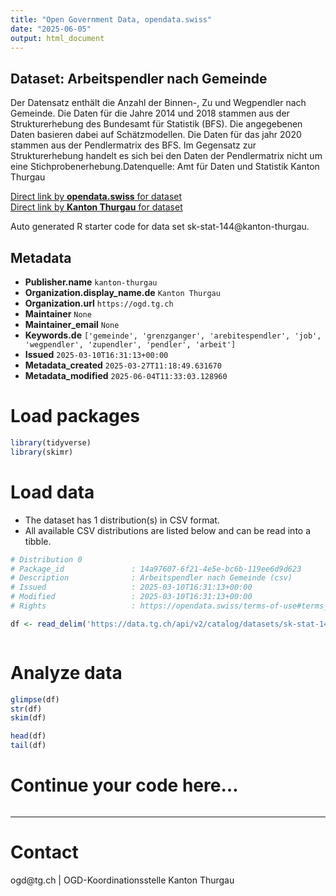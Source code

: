 ```yaml
---
title: "Open Government Data, opendata.swiss"
date: "2025-06-05"
output: html_document
---
```


## Dataset: Arbeitspendler nach Gemeinde

Der Datensatz enthält die Anzahl der Binnen-, Zu und Wegpendler nach Gemeinde. Die Daten für die Jahre 2014 und 2018 stammen aus der Strukturerhebung des Bundesamt für Statistik (BFS). Die angegebenen Daten basieren dabei auf Schätzmodellen. Die Daten für das jahr 2020 stammen aus der Pendlermatrix des BFS. Im Gegensatz zur Strukturerhebung handelt es sich bei den Daten der Pendlermatrix nicht um eine Stichprobenerhebung.Datenquelle: Amt für Daten und Statistik Kanton Thurgau

[Direct link by **opendata.swiss** for dataset](https://opendata.swiss/de/dataset/arbeitspendler-nach-gemeinde)<br>
[Direct link by **Kanton Thurgau** for dataset](https://data.tg.ch/explore/dataset/sk-stat-144/)

Auto generated R starter code for data set sk-stat-144@kanton-thurgau.

## Metadata

- **Publisher.name** `kanton-thurgau`
- **Organization.display_name.de** `Kanton Thurgau`
- **Organization.url** `https://ogd.tg.ch`
- **Maintainer** `None`
- **Maintainer_email** `None`
- **Keywords.de** `['gemeinde', 'grenzganger', 'arebitespendler', 'job', 'wegpendler', 'zupendler', 'pendler', 'arbeit']`
- **Issued** `2025-03-10T16:31:13+00:00`
- **Metadata_created** `2025-03-27T11:18:49.631670`
- **Metadata_modified** `2025-06-04T11:33:03.128960`


# Load packages

```r

library(tidyverse)
library(skimr)

```

# Load data

-   The dataset has 1 distribution(s) in CSV format.
-   All available CSV distributions are listed below and can be read into a tibble.

```r

# Distribution 0
# Package_id               : 14a97607-6f21-4e5e-bc6b-119ee6d9d623
# Description              : Arbeitspendler nach Gemeinde (csv)
# Issued                   : 2025-03-10T16:31:13+00:00
# Modified                 : 2025-03-10T16:31:13+00:00
# Rights                   : https://opendata.swiss/terms-of-use#terms_by

df <- read_delim('https://data.tg.ch/api/v2/catalog/datasets/sk-stat-144/exports/csv?use_labels=true')



```

# Analyze data

```r

glimpse(df)
str(df)
skim(df)

head(df)
tail(df)

```

# Continue your code here...

```r

```

------------------------------------------------------------------------

# Contact

ogd@tg.ch | OGD-Koordinationsstelle Kanton Thurgau
